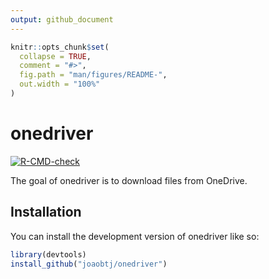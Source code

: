 ```yaml
---
output: github_document
---
```


<!-- README.md is generated from README.Rmd. Please edit that file -->

```r
knitr::opts_chunk$set(
  collapse = TRUE,
  comment = "#>",
  fig.path = "man/figures/README-",
  out.width = "100%"
)
```

# onedriver

<!-- badges: start -->
[![R-CMD-check](https://github.com/joaobtj/onedriver/actions/workflows/R-CMD-check.yaml/badge.svg)](https://github.com/joaobtj/onedriver/actions/workflows/R-CMD-check.yaml)
<!-- badges: end -->

The goal of onedriver is to download files from OneDrive.

## Installation

You can install the development version of onedriver like so:

``` r
library(devtools)
install_github("joaobtj/onedriver")
```

